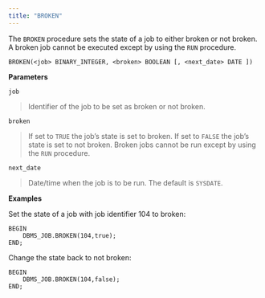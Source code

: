 ```yaml
---
title: "BROKEN"
---
```




The `BROKEN` procedure sets the state of a job to either broken or not broken. A broken job cannot be executed except by using the `RUN` procedure.

    BROKEN(<job> BINARY_INTEGER, <broken> BOOLEAN [, <next_date> DATE ])

**Parameters**

`job`

> Identifier of the job to be set as broken or not broken.

`broken`

> If set to `TRUE` the job’s state is set to broken. If set to `FALSE` the job’s state is set to not broken. Broken jobs cannot be run except by using the `RUN` procedure.

`next_date`

> Date/time when the job is to be run. The default is `SYSDATE`.

**Examples**

Set the state of a job with job identifier 104 to broken:

    BEGIN
        DBMS_JOB.BROKEN(104,true);
    END;

Change the state back to not broken:

    BEGIN
        DBMS_JOB.BROKEN(104,false);
    END;
